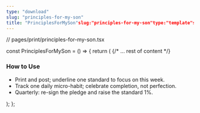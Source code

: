 ```yaml
---
type: "download"
slug: "principles-for-my-son"
title: "PrinciplesForMySon"slug:"principles-for-my-son"type:"template"slug:"principles-for-my-son"type:"Download"title:"PrinciplesForMySon"date:2025-10-13author:"AbrahamofLondon"readTime:2minreadcategory:"Resources"
---
```


// pages/print/principles-for-my-son.tsx

const PrinciplesForMySon = () => {
  return (
    <BrandFrame title="Principles for My Son" subtitle="Twelve standards. One fatherÃƒÆ’Ã†'Ãƒâ€Ã¢â‚¬â„¢ÃƒÆ’Ã¢â‚¬Ãƒ¢Ã¢â€š¬Ã¢â€ž¢ÃƒÆ’Ã†'Ãƒ¢Ã¢â€š¬Ã…¡ÃƒÆ’Ã¢â‚¬Å¡Ãƒâ€šÃ‚¢ÃƒÆ’Ã†'Ãƒâ€Ã¢â‚¬â„¢ÃƒÆ’Ã¢â‚¬Å¡Ãƒâ€šÃ‚¢ÃƒÆ’Ã†'Ãƒâ€šÃ‚¢ÃƒÆ’Ã‚¢Ãƒ¢Ã¢â€š¬Ã…¡Ãƒâ€šÃ‚¬ÃƒÆ’Ã¢â‚¬¦Ãƒâ€šÃ‚¡ÃƒÆ’Ã†'Ãƒ¢Ã¢â€š¬Ã…¡ÃƒÆ’Ã¢â‚¬Å¡Ãƒâ€šÃ‚¬ÃƒÆ’Ã†'Ãƒâ€Ã¢â‚¬â„¢ÃƒÆ’Ã¢â‚¬Å¡Ãƒâ€šÃ‚¢ÃƒÆ’Ã†'Ãƒâ€šÃ‚¢ÃƒÆ’Ã‚¢Ãƒ¢Ã¢â‚¬Å¡Ã‚¬Ãƒ…Ã‚¡ÃƒÆ’Ã¢â‚¬Å¡Ãƒâ€šÃ‚¬ÃƒÆ’Ã†'Ãƒ¢Ã¢â€š¬Ã‚¦ÃƒÆ’Ã‚¢Ãƒ¢Ã¢â‚¬Å¡Ã‚¬Ãƒ…Ã¢â‚¬Å“son pledge. Reviewed weekly, renewed quarterly." >
      {/* ... rest of content */}
      <h3 className="mt-10">How to Use</h3>
      <ul className="list-disc pl-5 space-y-2">
        <li>Print and post; underline one standard to focus on this week.</li>
        <li>Track one daily micro-habit; celebrate completion, not perfection.</li>
        <li>Quarterly: re-sign the pledge and raise the standard 1%.</li>
      </ul>
    </BrandFrame>
  );
};


